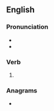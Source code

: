 ==English==

===Pronunciation===
* {{IPA|/æʃt/|lang=en}}
* {{rhymes|æʃt|lang=en}}

===Verb===
{{head|en|verb form}}

# {{en-past of|ash}}

===Anagrams===
* {{anagrams|en|Da'esh|Daesh|Hades|Shade|deash|hades|heads|sadhe|shade}}